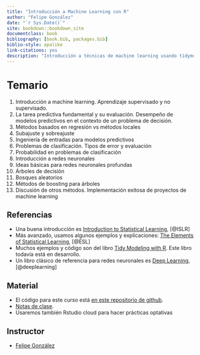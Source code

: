 ```yaml
--- 
title: "Introducción a Machine Learning con R"
author: "Felipe González"
date: "`r Sys.Date()`"
site: bookdown::bookdown_site
documentclass: book
bibliography: [book.bib, packages.bib]
biblio-style: apalike
link-citations: yes
description: "Introducción a técnicas de machine learning usando tidymodels"
---
```


# Temario

1. Introducción a machine learning. Aprendizaje supervisado y no supervisado.
2. La tarea predictiva fundamental y su evaluación. Desempeño de modelos predictivos en el contexto de un problema de decisión.
3. Métodos basados en regresión vs métodos locales
4. Subajuste y sobreajuste
5. Ingeniería de entradas para modelos predictivos
6. Problemas de clasificación. Tipos de error y evaluación
7. Probabilidad en problemas de clasificación
8. Introducción a redes neuronales
9. Ideas básicas para redes neuronales profundas
10. Árboles de decisión
11. Bosques aleatorios
12. Métodos de boosting para árboles
13. Discusión de otros métodos. Implementación exitosa de proyectos de machine learning

## Referencias

- Una buena introducción es [Introduction to Statistical Learning](https://www.statlearning.com/), [@ISLR]
- Más avanzado, usamos algunos ejemplos y explicaciones: [The Elements of Statistical Learning](https://web.stanford.edu/~hastie/ElemStatLearn/), [@ESL]
- Muchos ejemplos y código son del libro  [Tidy Modeling with R](https://www.tmwr.org/). Este libro
todavía está en desarrollo.
- Un libro clásico de referencia para redes neuronales es [Deep Learning](https://www.deeplearningbook.org/), [@deeplearning]


## Material

- El código para este curso está [en este repositorio de github](https://github.com/felipegonzalez/intro-ml-em-2021). 
- [Notas de clase](https://intro-ml-em.netlify.app/index.html).
- Usaremos también Rstudio cloud para hacer prácticas optativas



## Instructor

- [Felipe González](https://github.com/felipegonzalez)
